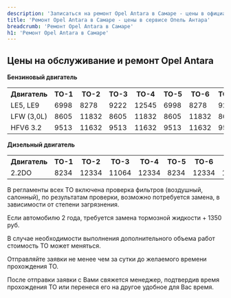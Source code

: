 ```yaml
---
description: 'Записаться на ремонт Opel Antara в Самаре - цены в официальном сервисе по Опель Антара'
title: 'Ремонт Opel Antara в Самаре - цены в сервисе Опель Антара'
breadcrumb: 'Ремонт Opel Antara в Самаре'
h1: 'Ремонт Opel Antara в Самаре'
---
```

<h2>Цены на обслуживание и ремонт Opel Antara</h2>
<p>
 <strong>Бензиновый двигатель</strong>
</p>
<table class="actionTable">
<tbody>
<tr>
	<th>
		 Двигатель
	</th>
	<th>
		 ТО-1
	</th>
	<th>
		 ТО-2
	</th>
	<th>
		 ТО-3
	</th>
	<th>
		 ТО-4
	</th>
	<th>
		 ТО-5
	</th>
	<th>
		 ТО-6
	</th>
	<th>
		 ТО-7
	</th>
	<th>
		 ТО-8
	</th>
	<th>
		 ТО-9
	</th>
</tr>
<tr>
	<td style="border-image: initial;">
		 LE5, LE9
	</td>
	<td style="border-image: initial;">
		 6998
	</td>
	<td style="border-image: initial;">
		 8278
	</td>
	<td style="border-image: initial;">
		 9222
	</td>
	<td style="border-image: initial;">
		 12545
	</td>
	<td style="border-image: initial;">
		 6998
	</td>
	<td style="border-image: initial;">
		 8278
	</td>
	<td style="border-image: initial;">
		 9222
	</td>
	<td style="border-image: initial;">
		 12545
	</td>
	<td style="border-image: initial;">
		 6998
	</td>
</tr>
<tr>
	<td style="border-image: initial;">
		 LFW (3,0L)
	</td>
	<td style="border-image: initial;">
		 8605
	</td>
	<td style="border-image: initial;">
		 11832
	</td>
	<td style="border-image: initial;">
		 8605
	</td>
	<td style="border-image: initial;">
		 11832
	</td>
	<td style="border-image: initial;">
		 8605
	</td>
	<td style="border-image: initial;">
		 11832
	</td>
	<td style="border-image: initial;">
		 8605
	</td>
	<td style="border-image: initial;">
		 11832
	</td>
	<td style="border-image: initial;">
		 8605
	</td>
</tr>
<tr>
	<td style="border-image: initial;">
		 HFV6 3.2
	</td>
	<td style="border-image: initial;">
		 9513
	</td>
	<td style="border-image: initial;">
		 11632
	</td>
	<td style="border-image: initial;">
		 9513
	</td>
	<td style="border-image: initial;">
		 11632
	</td>
	<td style="border-image: initial;">
		 9513
	</td>
	<td style="border-image: initial;">
		 11632
	</td>
	<td style="border-image: initial;">
		 9513
	</td>
	<td style="border-image: initial;">
		 11632
	</td>
	<td style="border-image: initial;">
		 9513
	</td>
</tr>
</tbody>
</table>
<p>
 <strong>Дизельный двигатель</strong>
</p>
<table class="actionTable">
<tbody>
<tr>
	<th>
		 Двигатель
	</th>
	<th>
		 ТО-1
	</th>
	<th>
		 ТО-2
	</th>
	<th>
		 ТО-3
	</th>
	<th>
		 ТО-4
	</th>
	<th>
		 ТО-5
	</th>
	<th>
		 ТО-6
	</th>
	<th>
		 ТО-7
	</th>
	<th>
		 ТО-8
	</th>
	<th>
		 ТО-9
	</th>
</tr>
<tr>
	<td style="border-image: initial;">
		 2.2DO
	</td>
	<td style="border-image: initial;">
		 8234
	</td>
	<td style="border-image: initial;">
		 12334
	</td>
	<td style="border-image: initial;">
		 11064
	</td>
	<td style="border-image: initial;">
		 12334
	</td>
	<td style="border-image: initial;">
		 8234
	</td>
	<td style="border-image: initial;">
		 12334
	</td>
	<td style="border-image: initial;">
		 11064
	</td>
	<td style="border-image: initial;">
		 12334
	</td>
	<td style="border-image: initial;">
		 8234
	</td>
</tr>
</tbody>
</table>
<p>
	 В регламенты всех ТО включена проверка фильтров (воздушный, салонный), по результатам проверки, возможно потребуется замена, в зависимости от степени загрязнения.
</p>
<p>
	 Если автомобилю 2 года, требуется замена тормозной жидкости + 1350 руб.
</p>
<p>
	 В случае необходимости выполнения дополнительного объема работ стоимость ТО может меняться.
</p>
<p>
	 Отправляйте заявки не менее чем за сутки до желаемого времени прохождения ТО.
</p>
<p>
	 После отправки заявки с Вами свяжется менеджер, подтвердив время прохождения ТО или перенеся его на другое удобное для Вас время.
</p>